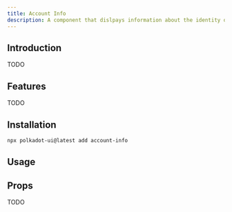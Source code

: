 ```yaml
---
title: Account Info
description: A component that dislpays information about the identity of a supplied ss58 address
---
```



## Introduction
 
TODO

## Features

TODO

## Installation

```bash
npx polkadot-ui@latest add account-info
```

## Usage

<AccountInfoDocs/>

## Props

TODO